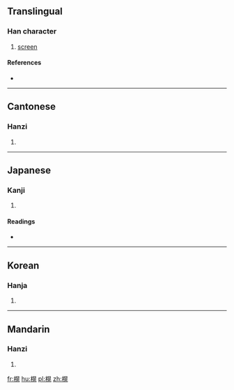 ==Translingual==

===Han character===
{{Han char|rn=75|rad=木|as=10|sn=14|four=4691<sub>1</sub>|canj=木日火山 (DAFU)}}

# [[screen]]

====References====
* {{Han ref|kx=0543.350|dkj=15256|dj=0931.190|hdz=21263.170|uh=69A5|ud=27045|bh=E261|bd=57953}}

----

==Cantonese==

===Hanzi===
{{yue-hanzi|jyut=|y=fong2}}

# {{defn|lang=yue|sort=木10}}

----

==Japanese==

===Kanji===
{{ja-kanji|grade=|rs=木10}}

# {{defn|lang=ja|sort=木10}}

====Readings====
* {{ja-readings|on=[[こう]] (kō), [[おう]] (ō)|kun=[[つくえ]] (tsukue)}}

----

==Korean==

===Hanja===
{{ko-hanja|hangeul=황|eumhun=|rv=hwang|mr=hwang|y=hwang}}

# {{defn|lang=ko|sort=木10}}

----

==Mandarin==

===Hanzi===
{{cmn-hanzi|pin=[[huǎng]] ([[huang3]])|wg=huang<sup>3</sup>}}

# {{defn|lang=cmn|sort=木10}}

[[fr:榥]]
[[hu:榥]]
[[pl:榥]]
[[zh:榥]]